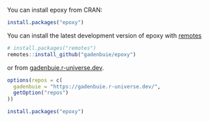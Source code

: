 You can install epoxy from CRAN:

```r
install.packages("epoxy")
```

You can install the latest development version of epoxy with [remotes]

```r
# install.packages("remotes")
remotes::install_github("gadenbuie/epoxy")
```

or from [gadenbuie.r-universe.dev](https://gadenbuie.r-universe.dev).

```r
options(repos = c(
  gadenbuie = "https://gadenbuie.r-universe.dev/",
  getOption("repos")
))

install.packages("epoxy")
```


[remotes]: https://remotes.r-lib.org
